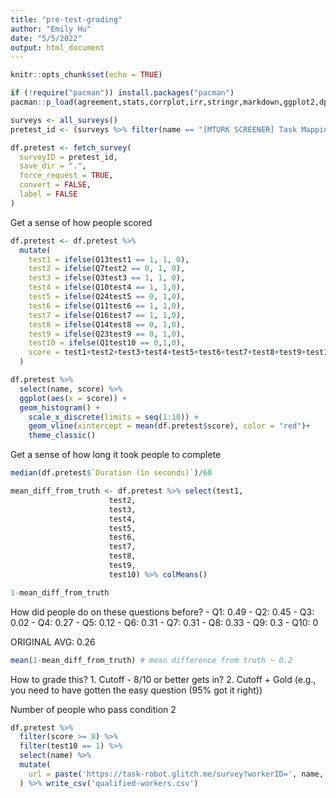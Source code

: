 ```yaml
---
title: "pre-test-grading"
author: "Emily Hu"
date: "5/5/2022"
output: html_document
---
```


```r
knitr::opts_chunk$set(echo = TRUE)

if (!require("pacman")) install.packages("pacman")
pacman::p_load(agreement,stats,corrplot,irr,stringr,markdown,ggplot2,dplyr,qualtRics,DescTools, plotly,tidyverse)
```


```r
surveys <- all_surveys()
pretest_id <- (surveys %>% filter(name == "[MTURK SCREENER] Task Mapping Pre-Test"))$id 
```

```r
df.pretest <- fetch_survey(
  surveyID = pretest_id,
  save_dir = ".",
  force_request = TRUE,
  convert = FALSE,
  label = FALSE
)
```


Get a sense of how people scored

```r
df.pretest <- df.pretest %>%
  mutate(
    test1 = ifelse(Q13test1 == 1, 1, 0),
    test2 = ifelse(Q7test2 == 0, 1, 0),
    test3 = ifelse(Q3test3 == 1, 1, 0),
    test4 = ifelse(Q10test4 == 1, 1,0),
    test5 = ifelse(Q24test5 == 0, 1,0),
    test6 = ifelse(Q11test6 == 1, 1,0),
    test7 = ifelse(Q16test7 == 1, 1,0),
    test8 = ifelse(Q14test8 == 0, 1,0),
    test9 = ifelse(Q23test9 == 0, 1,0),
    test10 = ifelse(Q1test10 == 0,1,0),
    score = test1+test2+test3+test4+test5+test6+test7+test8+test9+test10
  ) 

df.pretest %>%
  select(name, score) %>%
  ggplot(aes(x = score)) +
  geom_histogram() +
    scale_x_discrete(limits = seq(1:10)) +
    geom_vline(xintercept = mean(df.pretest$score), color = "red")+
    theme_classic()
```

Get a sense of how long it took people to complete

```r
median(df.pretest$`Duration (in seconds)`)/60
```


```r
mean_diff_from_truth <- df.pretest %>% select(test1,
                      test2,
                      test3,
                      test4,
                      test5,
                      test6,
                      test7,
                      test8,
                      test9,
                      test10) %>% colMeans()

1-mean_diff_from_truth
```

How did people do on these questions before?
- Q1: 0.49
- Q2: 0.45
- Q3: 0.02
- Q4: 0.27
- Q5: 0.12
- Q6: 0.31
- Q7: 0.31
- Q8: 0.33
- Q9: 0.3
- Q10: 0

ORIGINAL AVG: 0.26

```r
mean(1-mean_diff_from_truth) # mean difference from truth ~ 0.2
```

How to grade this?
1. Cutoff - 8/10 or better gets in?
2. Cutoff + Gold (e.g., you need to have gotten the easy question (95% got it right))

Number of people who pass condition 2
```r
df.pretest %>%
  filter(score >= 8) %>%
  filter(test10 == 1) %>%
  select(name) %>%
  mutate(
    url = paste('https://task-robot.glitch.me/survey?workerID=', name, sep="")
  ) %>% write_csv('qualified-workers.csv')
```









